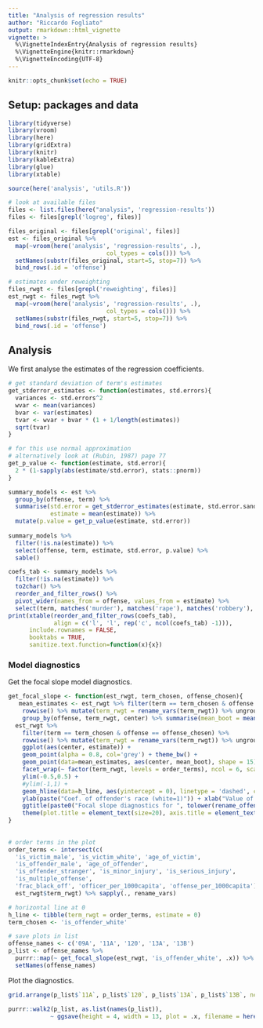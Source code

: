 ```yaml
---
title: "Analysis of regression results"
author: "Riccardo Fogliato"
output: rmarkdown::html_vignette
vignette: >
  %\VignetteIndexEntry{Analysis of regression results}
  %\VignetteEngine{knitr::rmarkdown}
  %\VignetteEncoding{UTF-8}
---
```


```r
knitr::opts_chunk$set(echo = TRUE)
```

## Setup: packages and data

```r
library(tidyverse)
library(vroom)
library(here)
library(gridExtra)
library(knitr)
library(kableExtra)
library(glue)
library(xtable)

source(here('analysis', 'utils.R'))
```


```r
# look at available files
files <- list.files(here("analysis", 'regression-results'))
files <- files[grepl('logreg', files)]

files_original <- files[grepl('original', files)]
est <- files_original %>% 
  map(~vroom(here('analysis', 'regression-results', .), 
                            col_types = cols())) %>%
  setNames(substr(files_original, start=5, stop=7)) %>%
  bind_rows(.id = 'offense')

# estimates under reweighting
files_rwgt <- files[grepl('reweighting', files)]
est_rwgt <- files_rwgt %>% 
  map(~vroom(here('analysis', 'regression-results', .), 
                            col_types = cols())) %>%
  setNames(substr(files_rwgt, start=5, stop=7)) %>%
  bind_rows(.id = 'offense')
```


## Analysis

We first analyse the estimates of the regression coefficients.
```r

# get standard deviation of term's estimates
get_stderror_estimates <- function(estimates, std.errors){
  variances <- std.errors^2
  wvar <- mean(variances)
  bvar <- var(estimates)
  tvar <- wvar + bvar * (1 + 1/length(estimates))
  sqrt(tvar)
}

# for this use normal approximation
# alternatively look at (Rubin, 1987) page 77
get_p_value <- function(estimate, std.error){
  2 * (1-sapply(abs(estimate/std.error), stats::pnorm))
}

summary_models <- est %>%
  group_by(offense, term) %>%
  summarise(std.error = get_stderror_estimates(estimate, std.error.sand), # use sandwich standard errors
            estimate = mean(estimate)) %>%
  mutate(p.value = get_p_value(estimate, std.error))
            
summary_models %>%
  filter(!is.na(estimate)) %>%
  select(offense, term, estimate, std.error, p.value) %>%
  sable()
```


```r
coefs_tab <- summary_models %>%
  filter(!is.na(estimate)) %>%
  to2char() %>% 
  reorder_and_filter_rows() %>% 
  pivot_wider(names_from = offense, values_from = estimate) %>%
  select(term, matches('murder'), matches('rape'), matches('robbery'), matches('aggravated'), matches('simple'))
print(xtable(reorder_and_filter_rows(coefs_tab), 
             align = c('l', 'l', rep('c', ncol(coefs_tab) -1))),
      include.rownames = FALSE,
      booktabs = TRUE,
      sanitize.text.function=function(x){x})
```


### Model diagnostics

Get the focal slope model diagnostics.
```r

get_focal_slope <- function(est_rwgt, term_chosen, offense_chosen){
   mean_estimates <- est_rwgt %>% filter(term == term_chosen & offense == offense_chosen) %>% 
    rowwise() %>% mutate(term_rwgt = rename_vars(term_rwgt)) %>% ungroup %>% 
    group_by(offense, term_rwgt, center) %>% summarise(mean_boot = mean(estimate))
  est_rwgt %>%
    filter(term == term_chosen & offense == offense_chosen) %>%
    rowwise() %>% mutate(term_rwgt = rename_vars(term_rwgt)) %>% ungroup %>%
    ggplot(aes(center, estimate)) +
    geom_point(alpha = 0.8, col='grey') + theme_bw() +
    geom_point(data=mean_estimates, aes(center, mean_boot), shape = 15) +
    facet_wrap(~ factor(term_rwgt, levels = order_terms), ncol = 6, scale = 'free_x') + 
    ylim(-0.5,0.5) +
    #ylim(-1,1) +
    geom_hline(data=h_line, aes(yintercept = 0), linetype = 'dashed', col = 'blue', alpha = 0.3) + 
    ylab(paste("Coef. of offender's race (white=1)")) + xlab("Value of group's center") + 
    ggtitle(paste0("Focal slope diagnostics for ", tolower(rename_offenses(offense_chosen)))) + 
    theme(plot.title = element_text(size=20), axis.title = element_text(size=15))
}
 
 
# order terms in the plot
order_terms <- intersect(c( 
  'is_victim_male', 'is_victim_white', 'age_of_victim', 
  'is_offender_male', 'age_of_offender',
  'is_offender_stranger', 'is_minor_injury', 'is_serious_injury',
  'is_multiple_offense',
  'frac_black_off', 'officer_per_1000capita', 'offense_per_1000capita'), 
  est_rwgt$term_rwgt) %>% sapply(., rename_vars)

# horizontal line at 0
h_line <- tibble(term_rwgt = order_terms, estimate = 0)
term_chosen <- 'is_offender_white'

# save plots in list
offense_names <- c('09A', '11A', '120', '13A', '13B')
p_list <- offense_names %>%
  purrr::map(~ get_focal_slope(est_rwgt, 'is_offender_white', .x)) %>%
  setNames(offense_names)
```


Plot the diagnostics.
```r
grid.arrange(p_list$`11A`, p_list$`120`, p_list$`13A`, p_list$`13B`, ncol = 1)
```



```r

purrr::walk2(p_list, as.list(names(p_list)), 
            ~ ggsave(height = 4, width = 13, plot = .x, filename = here('figures', paste0('Focalslope_', .y, '.pdf'))))

```

